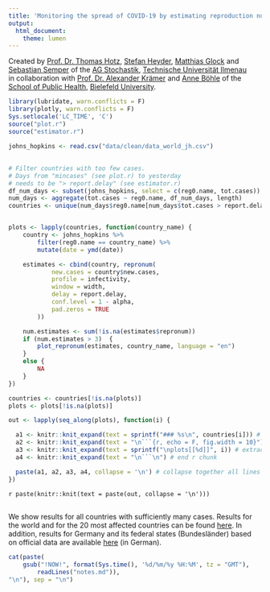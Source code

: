 ```yaml
---
title: 'Monitoring the spread of COVID-19 by estimating reproduction numbers over time'
output:
  html_document:
    theme: lumen
---
```


Created by
[Prof. Dr. Thomas Hotz](https://www.tu-ilmenau.de/stochastik/team/thomas-hotz/),
[Stefan Heyder](https://www.tu-ilmenau.de/stochastik/team/stefan-heyder/),
[Matthias Glock](https://www.tu-ilmenau.de/stochastik/team/matthias-glock/)
and [Sebastian Semper](https://www.tu-ilmenau.de/stochastik/team/sebastian-semper/)
of the
[AG Stochastik](https://www.tu-ilmenau.de/stochastik/), [Technische Universität Ilmenau](https://www.tu-ilmenau.de/)
<br/>
in collaboration with
[Prof. Dr. Alexander Krämer](https://ekvv.uni-bielefeld.de/pers_publ/publ/PersonDetail.jsp?personId=21463&lang=de)
and
[Anne Böhle](mailto:anne.boehle@uni-bielefeld.de)
of the
[School of Public Health](https://www.uni-bielefeld.de/gesundhw/index.html), [Bielefeld University](https://www.uni-bielefeld.de/).

```r
library(lubridate, warn.conflicts = F)
library(plotly, warn.conflicts = F)
Sys.setlocale('LC_TIME', 'C')
source("plot.r")
source("estimator.r")
```

```r
johns_hopkins <- read.csv("data/clean/data_world_jh.csv")
```

## {.tabset .tabset-fade .tabset-pills}

<!--
See https://github.com/rstudio/flexdashboard/issues/80#issuecomment-247139450
on generating tabs in rmarkdown automatically
-->
```r
# Filter countries with too few cases.
# Days from "mincases" (see plot.r) to yesterday
# needs to be "> report.delay" (see estimator.r)
df_num_days <- subset(johns_hopkins, select = c(reg0.name, tot.cases))
num_days <- aggregate(tot.cases ~ reg0.name, df_num_days, length)
countries <- unique(num_days$reg0.name[num_days$tot.cases > report.delay])


plots <- lapply(countries, function(country_name) {
    country <- johns_hopkins %>%
        filter(reg0.name == country_name) %>%
        mutate(date = ymd(date))

    estimates <- cbind(country, repronum(
            new.cases = country$new.cases,
            profile = infectivity,
            window = width,
            delay = report.delay,
            conf.level = 1 - alpha,
            pad.zeros = TRUE
        ))

    num.estimates <- sum(!is.na(estimates$repronum))
    if (num.estimates > 3)  {
        plot_repronum(estimates, country_name, language = "en")
    } 
    else {
        NA
    }
})

countries <- countries[!is.na(plots)]
plots <- plots[!is.na(plots)]

out <- lapply(seq_along(plots), function(i) {

  a1 <- knitr::knit_expand(text = sprintf("### %s\n", countries[i])) # tab header, auto extracts names of `hcs`
  a2 <- knitr::knit_expand(text = "\n```{r, echo = F, fig.width = 10}") # start r chunk
  a3 <- knitr::knit_expand(text = sprintf("\nplots[[%d]]", i)) # extract graphs by "writing" out `hcs[[1]]`, `hcs[[2]]` etc. to be rendered later
  a4 <- knitr::knit_expand(text = "\n```\n") # end r chunk

  paste(a1, a2, a3, a4, collapse = '\n') # collapse together all lines with newline separator
})
```

`r paste(knitr::knit(text = paste(out, collapse = '\n')))`

##

We show results for all countries with sufficiently many cases. Results for the world and for the 20 most affected countries can be found [here](index.html). In addition, results for Germany and its federal states (Bundesländer) based on official data are available [here](germany.html) (in German).

```r
cat(paste(
    gsub("!NOW!", format(Sys.time(), '%d/%m/%y %H:%M', tz = "GMT"),
        readLines("notes.md")),
"\n"), sep = "\n")
```
